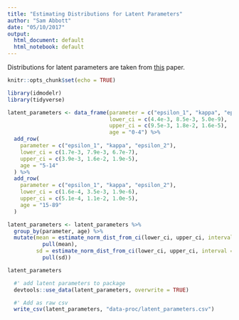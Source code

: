 ```yaml
---
title: "Estimating Distributions for Latent Parameters"
author: "Sam Abbott"
date: "05/10/2017"
output: 
  html_document: default
  html_notebook: default
---
```



Distributions for latent parameters are taken from [this]() paper. 
```r
knitr::opts_chunk$set(echo = TRUE)
```

```r
library(idmodelr)
library(tidyverse)
```

```r
latent_parameters <- data_frame(parameter = c("epsilon_1", "kappa", "epsilon_2"), 
                                lower_ci = c(4.4e-3, 8.5e-3, 5.0e-9), 
                                upper_ci = c(9.5e-3, 1.8e-2, 1.6e-5), 
                                age = "0-4") %>% 
  add_row(
    parameter = c("epsilon_1", "kappa", "epsilon_2"), 
    lower_ci = c(1.7e-3, 7.9e-3, 6.7e-7), 
    upper_ci = c(3.9e-3, 1.6e-2, 1.9e-5), 
    age = "5-14"
  ) %>% 
  add_row(
    parameter = c("epsilon_1", "kappa", "epsilon_2"), 
    lower_ci = c(1.6e-4, 3.5e-3, 1.9e-6), 
    upper_ci = c(5.1e-4, 1.1e-2, 1.0e-5), 
    age = "15-89"
  )
```

```r
latent_parameters <- latent_parameters %>% 
  group_by(parameter, age) %>% 
  mutate(mean = estimate_norm_dist_from_ci(lower_ci, upper_ci, interval = "95%") %>% 
           pull(mean),
         sd = estimate_norm_dist_from_ci(lower_ci, upper_ci, interval = "95%") %>% 
           pull(sd))

latent_parameters
```

```r
  #' add latent parameters to package
  devtools::use_data(latent_parameters, overwrite = TRUE)

  #' Add as raw csv
  write_csv(latent_parameters, "data-proc/latent_parameters.csv")
  
```
